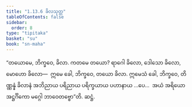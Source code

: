 ```yaml
---
title: "1.13.6 ခိလသုတ္တ"
tableOfContents: false
sidebar:
  order: 8
type: "tipitaka"
basket: "su"
book: "sn-maha"
---
```



<DynamicBreadcrumb />

<Division number="166" book="sn-maha">

<Paragraph number="320" book="sn-maha">
“တယောမေ, ဘိက္ခဝေ, ခိလာ. ကတမေ တယော? ရာဂေါ ခိလော, ဒေါသော ခိလော, မောဟော ခိလော—  ဣမေ ခေါ, ဘိက္ခဝေ, တယော ခိလာ. ဣမေသံ ခေါ, ဘိက္ခဝေ, တိဏ္ဏန္နံ ခိလာနံ အဘိညာယ ပရိညာယ ပရိက္ခယာယ ပဟာနာယ …ပေ…  အယံ အရိယော အဋ္ဌင်္ဂိကော မဂ္ဂေါ ဘာဝေတဗ္ဗော”တိ.

</Paragraph>
</Division>

<Paragraph number="321" type="center" book="sn-maha">
ဆဋ္ဌံ.
</Paragraph>